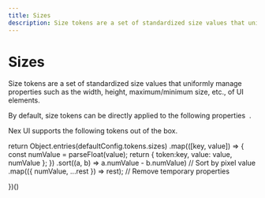 ```yaml
---
title: Sizes
description: Size tokens are a set of standardized size values that uniformly manage properties such as the width, height, maximum/minimum size, etc., of UI elements.
---
```



# Sizes

Size tokens are a set of standardized size values that uniformly manage properties such as the width, height, maximum/minimum size, etc., of UI elements.

<Callout type='info'>
  <span className='x:float-left'>
    By default, size tokens can be directly applied to the following
    properties&nbsp;
  </span>
  <AvailableProps.Sizes />
  <span>.</span>
</Callout>

Nex UI supports the following tokens out of the box.

  return Object.entries(defaultConfig.tokens.sizes)
    .map(([key, value]) => {
      const numValue = parseFloat(value);
      return { token:key, value: value, numValue };
    })
    .sort((a, b) => a.numValue - b.numValue) // Sort by pixel value
    .map(({ numValue, ...rest }) => rest); // Remove temporary properties

})()

<TokensTable dataSource={dataSource} />
